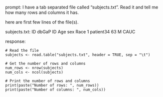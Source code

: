 prompt:
I have a tab separated file called "subjects.txt". Read it and tell me how many rows and columns it has. 

here are first few lines of the file(s).

subjects.txt:
ID	dbGaP ID	Age	sex	Race
1	patient34	63	M	CAUC


response:
```
# Read the file
subjects <- read.table("subjects.txt", header = TRUE, sep = "\t")

# Get the number of rows and columns
num_rows <- nrow(subjects)
num_cols <- ncol(subjects)

# Print the number of rows and columns
print(paste("Number of rows: ", num_rows))
print(paste("Number of columns: ", num_cols))
```
